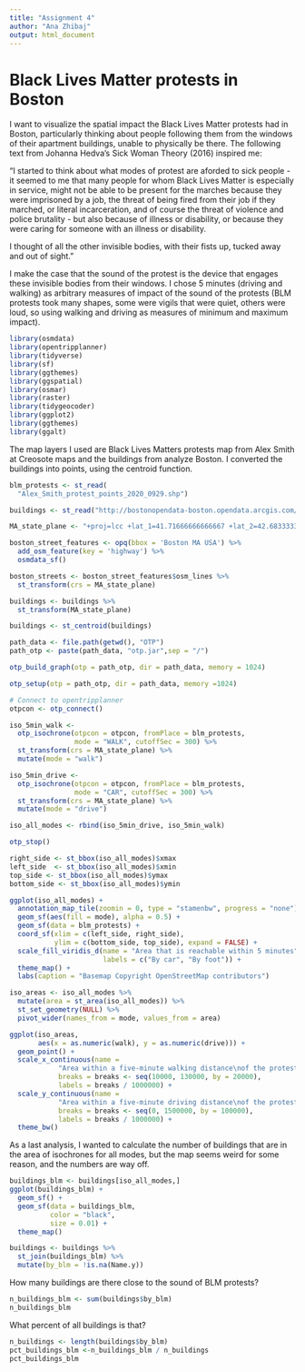 ```yaml
---
title: "Assignment 4"
author: "Ana Zhibaj"
output: html_document
---
```


# Black Lives Matter protests in Boston

I want to visualize the spatial impact the Black Lives Matter protests had in Boston, particularly thinking about people following them from the windows of their apartment buildings, unable to physically be there. The following text from Johanna Hedva's Sick Woman Theory (2016) inspired me:

"I started to think about what modes of protest are aforded to sick people - it seemed to me that many people for whom Black Lives Matter is especially in service, might not be able to be present for the marches because they were imprisoned by a job, the threat of being fired from their job if they marched, or literal incarceration, and of course the threat of violence and police brutality - but also because of illness or disability, or because they were caring for someone with an illness or disability.

I thought of all the other invisible bodies, with their fists up, tucked away and out of sight." 

I make the case that the sound of the protest is the device that engages these invisible bodies from their windows. I chose 5 minutes (driving and walking) as arbitrary measures of impact of the sound of the protests (BLM protests took many shapes, some were vigils that were quiet, others were loud, so using walking and driving as measures of minimum and maximum impact). 

```r
library(osmdata)
library(opentripplanner)
library(tidyverse)
library(sf)
library(ggthemes)
library(ggspatial)
library(osmar)
library(raster)
library(tidygeocoder)
library(ggplot2)
library(ggthemes)
library(ggalt)
```

The map layers I used are Black Lives Matters protests map from Alex Smith at Creosote maps and the buildings from analyze Boston. I converted the buildings into points, using the centroid function. 

```r
blm_protests <- st_read(
  "Alex_Smith_protest_points_2020_0929.shp")
```

```r
buildings <- st_read("http://bostonopendata-boston.opendata.arcgis.com/datasets/8bf3e3b0bde0432c82f76ee6a0608e7d_0.kml?outSR=%7B%22latestWkid%22%3A2249%2C%22wkid%22%3A102686%7D", quiet = TRUE)
```


```r
MA_state_plane <- "+proj=lcc +lat_1=41.71666666666667 +lat_2=42.68333333333333 +lat_0=41 +lon_0=-71.5 +x_0=200000 +y_0=750000 +ellps=GRS80 +units=m +no_defs"

boston_street_features <- opq(bbox = 'Boston MA USA') %>%
  add_osm_feature(key = 'highway') %>%
  osmdata_sf()

boston_streets <- boston_street_features$osm_lines %>%
  st_transform(crs = MA_state_plane)
```

```r
buildings <- buildings %>%
  st_transform(MA_state_plane)
```


```r
buildings <- st_centroid(buildings)
```

```r
path_data <- file.path(getwd(), "OTP")
path_otp <- paste(path_data, "otp.jar",sep = "/")

otp_build_graph(otp = path_otp, dir = path_data, memory = 1024) 
```

```r
otp_setup(otp = path_otp, dir = path_data, memory =1024)
```

```r
# Connect to opentripplanner
otpcon <- otp_connect()
```

```r
iso_5min_walk <- 
  otp_isochrone(otpcon = otpcon, fromPlace = blm_protests, 
                mode = "WALK", cutoffSec = 300) %>%
  st_transform(crs = MA_state_plane) %>%
  mutate(mode = "walk")

iso_5min_drive <- 
  otp_isochrone(otpcon = otpcon, fromPlace = blm_protests, 
                mode = "CAR", cutoffSec = 300) %>%
  st_transform(crs = MA_state_plane) %>%
  mutate(mode = "drive")

iso_all_modes <- rbind(iso_5min_drive, iso_5min_walk)

otp_stop()
```


```r
right_side <- st_bbox(iso_all_modes)$xmax
left_side  <- st_bbox(iso_all_modes)$xmin
top_side <- st_bbox(iso_all_modes)$ymax
bottom_side <- st_bbox(iso_all_modes)$ymin

ggplot(iso_all_modes) +
  annotation_map_tile(zoomin = 0, type = "stamenbw", progress = "none") +
  geom_sf(aes(fill = mode), alpha = 0.5) +
  geom_sf(data = blm_protests) +
  coord_sf(xlim = c(left_side, right_side), 
           ylim = c(bottom_side, top_side), expand = FALSE) +
  scale_fill_viridis_d(name = "Area that is reachable within 5 minutes",
                       labels = c("By car", "By foot")) +
  theme_map() +
  labs(caption = "Basemap Copyright OpenStreetMap contributors")
```



```r
iso_areas <- iso_all_modes %>%
  mutate(area = st_area(iso_all_modes)) %>%
  st_set_geometry(NULL) %>%
  pivot_wider(names_from = mode, values_from = area) 

ggplot(iso_areas, 
       aes(x = as.numeric(walk), y = as.numeric(drive))) +
  geom_point() +
  scale_x_continuous(name = 
            "Area within a five-minute walking distance\nof the protests\n(square km)",
            breaks = breaks <- seq(10000, 130000, by = 20000),
            labels = breaks / 1000000) +
  scale_y_continuous(name = 
            "Area within a five-minute driving distance\nof the protests\n(square km)",
            breaks = breaks <- seq(0, 1500000, by = 100000),
            labels = breaks / 1000000) +
  theme_bw()
```

As a last analysis, I wanted to calculate the number of buildings that are in the area of isochrones for all modes, but the map seems weird for some reason, and the numbers are way off. 

```r
buildings_blm <- buildings[iso_all_modes,]
ggplot(buildings_blm) +
  geom_sf() +
  geom_sf(data = buildings_blm, 
          color = "black", 
          size = 0.01) +
  theme_map()
```


```r
buildings <- buildings %>%
  st_join(buildings_blm) %>%
  mutate(by_blm = !is.na(Name.y))
```

How many buildings are there close to the sound of BLM protests?

```r
n_buildings_blm <- sum(buildings$by_blm)
n_buildings_blm
```

What percent of all buildings is that?

```r
n_buildings <- length(buildings$by_blm)
pct_buildings_blm <-n_buildings_blm / n_buildings
pct_buildings_blm
```










